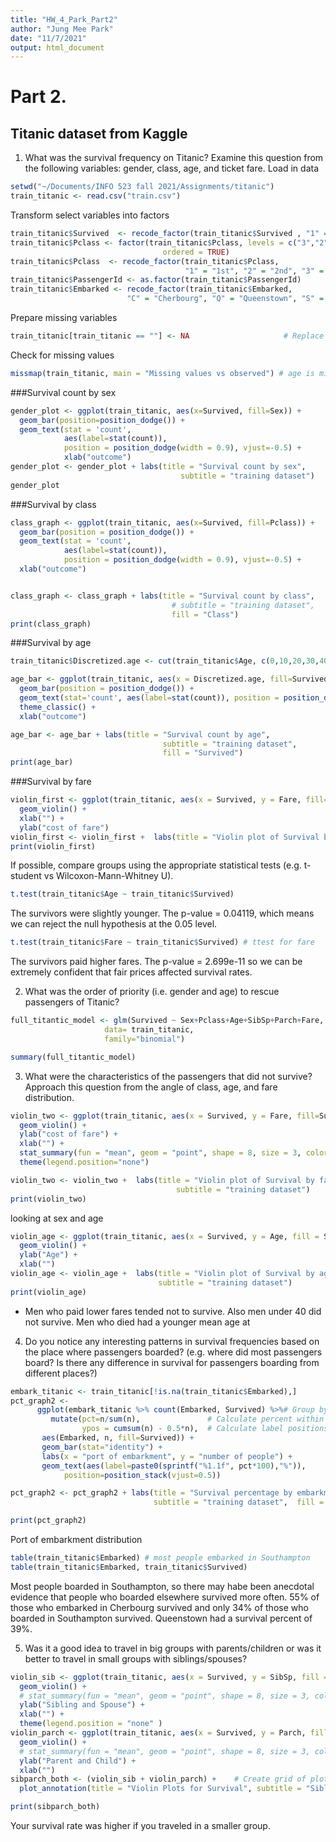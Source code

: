 ```yaml
---
title: "HW_4_Park_Part2"
author: "Jung Mee Park"
date: "11/7/2021"
output: html_document
---
```

# Part 2.
## Titanic dataset from Kaggle

1.	What was the survival frequency on Titanic? Examine this question from the following variables: gender, class, age, and ticket fare. 
Load in data
```r
setwd("~/Documents/INFO 523 fall 2021/Assignments/titanic")
train_titanic <- read.csv("train.csv")
```

Transform select variables into factors
```r
train_titanic$Survived  <- recode_factor(train_titanic$Survived , "1" = "Survived", "0" = "Died")
train_titanic$Pclass <- factor(train_titanic$Pclass, levels = c("3","2","1"), 
                                  ordered = TRUE)
train_titanic$Pclass  <- recode_factor(train_titanic$Pclass,
                                       "1" = "1st", "2" = "2nd", "3" = "3rd")
train_titanic$PassengerId <- as.factor(train_titanic$PassengerId)
train_titanic$Embarked <- recode_factor(train_titanic$Embarked,
                          "C" = "Cherbourg", "Q" = "Queenstown", "S" = "Southampton")

```
Prepare missing variables
```r
train_titanic[train_titanic == ""] <- NA                     # Replace blank by NA
```
Check for missing values
```r
missmap(train_titanic, main = "Missing values vs observed") # age is missing in some cases
```

###Survival count by sex
```r
gender_plot <- ggplot(train_titanic, aes(x=Survived, fill=Sex)) +
  geom_bar(position=position_dodge()) +
  geom_text(stat = 'count',
            aes(label=stat(count)),
            position = position_dodge(width = 0.9), vjust=-0.5) + 
            xlab("outcome") 
gender_plot <- gender_plot + labs(title = "Survival count by sex", 
                                      subtitle = "training dataset") 
gender_plot
```

###Survival by class
```r
class_graph <- ggplot(train_titanic, aes(x=Survived, fill=Pclass)) + 
  geom_bar(position = position_dodge()) + 
  geom_text(stat = 'count',
            aes(label=stat(count)),
            position = position_dodge(width = 0.9), vjust=-0.5) + 
  xlab("outcome") 


class_graph <- class_graph + labs(title = "Survival count by class",
                                    # subtitle = "training dataset", 
                                    fill = "Class")
print(class_graph)
```

###Survival by age
```r
train_titanic$Discretized.age <- cut(train_titanic$Age, c(0,10,20,30,40,50,60,70,80,100))

age_bar <- ggplot(train_titanic, aes(x = Discretized.age, fill=Survived)) +
  geom_bar(position = position_dodge()) +
  geom_text(stat='count', aes(label=stat(count)), position = position_dodge(width=0.9), vjust=-0.5)+
  theme_classic() + 
  xlab("outcome") 

age_bar <- age_bar + labs(title = "Survival count by age",
                                  subtitle = "training dataset", 
                                  fill = "Survived")
print(age_bar)

```

###Survival by fare
```r
violin_first <- ggplot(train_titanic, aes(x = Survived, y = Fare, fill=Sex)) +
  geom_violin() +
  xlab("") +
  ylab("cost of fare") 
violin_first <- violin_first +  labs(title = "Violin plot of Survival by fare and gender", subtitle = "training dataset") 
print(violin_first)
```

If possible, compare groups using the appropriate statistical tests (e.g. t-student vs Wilcoxon-Mann-Whitney U).
```r
t.test(train_titanic$Age ~ train_titanic$Survived)
```
The survivors were slightly younger. The p-value = 0.04119, which means we can reject the null hypothesis at the 0.05 level. 
```r
t.test(train_titanic$Fare ~ train_titanic$Survived) # ttest for fare
```
The survivors paid higher fares. The p-value = 2.699e-11 so we can be extremely confident that fair prices affected survival rates. 

2.	What was the order of priority (i.e. gender and age) to rescue passengers of Titanic?
```r
full_titantic_model <- glm(Survived ~ Sex+Pclass+Age+SibSp+Parch+Fare,
                     data= train_titanic,       
                     family="binomial")         

summary(full_titantic_model)
```


3.	What were the characteristics of the passengers that did not survive? Approach this question from the angle of class, age, and fare distribution.
```r
violin_two <- ggplot(train_titanic, aes(x = Survived, y = Fare, fill=Survived)) +
  geom_violin() +
  ylab("cost of fare") +
  xlab("") +
  stat_summary(fun = "mean", geom = "point", shape = 8, size = 3, color = "midnightblue") +
  theme(legend.position="none") 

violin_two <- violin_two +  labs(title = "Violin plot of Survival by fare", 
                                     subtitle = "training dataset") 
print(violin_two)
```
looking at sex and age 
```r
violin_age <- ggplot(train_titanic, aes(x = Survived, y = Age, fill = Sex)) +
  geom_violin() +
  ylab("Age") +
  xlab("")
violin_age <- violin_age +  labs(title = "Violin plot of Survival by age and sex", 
                                 subtitle = "training dataset") 
print(violin_age)
```
* Men who paid lower fares tended not to survive. Also men under 40 did not survive. Men who died had a younger mean age at 

4.	Do you notice any interesting patterns in survival frequencies based on the place where passengers boarded? (e.g. where did most passengers board? Is there any difference in survival for passengers boarding from different places?)
```r
embark_titanic <- train_titanic[!is.na(train_titanic$Embarked),]
pct_graph2 <-
      ggplot(embark_titanic %>% count(Embarked, Survived) %>%# Group by then count number in each group
         mutate(pct=n/sum(n),               # Calculate percent within port
                ypos = cumsum(n) - 0.5*n),  # Calculate label positions
       aes(Embarked, n, fill=Survived)) +
       geom_bar(stat="identity") +
       labs(x = "port of embarkment", y = "number of people") +
       geom_text(aes(label=paste0(sprintf("%1.1f", pct*100),"%")), 
            position=position_stack(vjust=0.5))

pct_graph2 <- pct_graph2 + labs(title = "Survival percentage by embarkment", 
                                subtitle = "training dataset",  fill = "Outcome")

print(pct_graph2)
```
Port of embarkment distribution 
```r
table(train_titanic$Embarked) # most people embarked in Southampton
table(train_titanic$Embarked, train_titanic$Survived)
```
Most people boarded in Southampton, so there may habe been anecdotal evidence that people who boarded elsewhere survived more often. 55% of those who embarked in Cherbourg survived and only 34% of those who boarded in Southampton survived. Queenstown had a survival percent of 39%. 

5.	Was it a good idea to travel in big groups with parents/children or was it better to travel in small groups with siblings/spouses?
```r
violin_sib <- ggplot(train_titanic, aes(x = Survived, y = SibSp, fill = Sex)) +
  geom_violin() +
  # stat_summary(fun = "mean", geom = "point", shape = 8, size = 3, color = "midnightblue") +
  ylab("Sibling and Spouse") +
  xlab("") +
  theme(legend.position = "none" )
violin_parch <- ggplot(train_titanic, aes(x = Survived, y = Parch, fill = Sex)) +
  geom_violin() +
  # stat_summary(fun = "mean", geom = "point", shape = 8, size = 3, color = "midnightblue") +
  ylab("Parent and Child") +
  xlab("")
sibparch_both <- (violin_sib + violin_parch) +    # Create grid of plots with title
  plot_annotation(title = "Violin Plots for Survival", subtitle = "Siblings/Spouse and Parent/Child")

print(sibparch_both)
```
Your survival rate was higher if you traveled in a smaller group.
